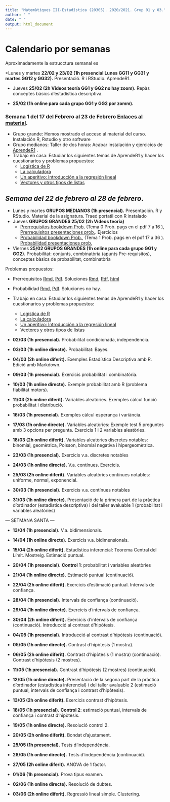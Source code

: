 ```yaml
---
title: "Matemàtiques III-Estadística (20305). 2020/2021. Grup 01 y 03."
author: " "
date: " "
output: html_document
---
```


# Calendario por semanas

Aproximadamente  la estrucctura semanal es


*Lunes y martes  **22/02 y 23/02 (1h presencial Lunes GG11 y GG31 y martes GG12 y GG32).** Presentació. R i RStudio. AprendeR1.

* Jueves **25/02 (2h  Vídeos teoría GG1 y GG2 no hay zoom).** Repàs conceptes bàsics d'estadística descriptiva.

* **25/02 (1h online  para cada grupo GG1 y GG2 por zomm).**

### **Semana 1 del 17 del Febrero al 23 de Febrero** [Enlaces al material](https://ricuib.github.io/Enlaces/).

* Grupo grande: Hemos mostrado el acceso al material del curso. Instalación R, Rstudio y  otro software
*  Grupo medianos:  Taller de dos horas: Acabar instalación y ejercicios de [AprendeR1](https://aprender-uib.github.io/AprendeR1/) . 
* Trabajo en casa: Estudiar los siguientes temas de AprendeR1 y hacer los cuestionarios y problemas propuestos:
  + [Logística de R](https://aprender-uib.github.io/AprendeR1/chap-0.html)
  + [La calculadora](https://aprender-uib.github.io/AprendeR1/chap-calc.html)
  + [Un aperitivo: Introducción a la regresión lineal](https://aprender-uib.github.io/AprendeR1/chap-lm.html)
  + [Vectores y otros tipos de listas](https://aprender-uib.github.io/AprendeR1/chap-vect.html)



## *Semana del 22 de febrero al 28 de febrero*.

* Lunes y martes **GRUPOS MEDIANOS (1h presencial).** Presentación. R y RStudio. Material de la asignatura. Traed portatil con R instalado
* Jueves **GRUPOS GRANDES 25/02 (2h  Vídeos teoría)**
    + [Prerrequisitos bookdown Prob. ](https://joanby.github.io/probabilidad/pre-requisitos-teor%C3%ADa-de-conjuntos-y-combinatoria.html) (Tema 0 Prob. pags en el pdf 7 a 16 ), [Prerrequisitos presentaciones prob.](https://joanby.github.io/probabilidad/Tema_0_Prerequisitos#1). Ejercicios
    + [Probabilidad bookdown Prob.](https://joanby.github.io/probabilidad/probabilidad.html), (Tema 1 Prob. pags en el pdf 17 a 36 ).  [Probabilidad presentaciones prob.](https://joanby.github.io/probabilidad/Tema_1_Probabilidad#1)
* Viernes **25/02  GRUPOS GRANDES (1h online  para cada grupo GG1 y GG2).** Probabilitat: conjunts, combinatòria (apunts Pre-requisitos), conceptes bàsics de probabilitat, combinatòria


Problemas propuestos:

* Prerrequisitos [Rmd](https://github.com/joanby/probabilidad/blob/master/ejercicios/Tema%200%20-%20Combinatoria.Rmd), [Pdf](https://github.com/joanby/probabilidad/blob/master/ejercicios/Tema-0---Combinatoria.pdf). Soluciones [Rmd](https://github.com/joanby/probabilidad/blob/master/ejercicios/Tema-0%20-%20Combinatoria_SOLUCIONES.Rmd), [Pdf](https://github.com/joanby/probabilidad/blob/master/ejercicios/Tema-0%20-%20Combinatoria_SOLUCIONES.pdf), [html](https://github.com/joanby/probabilidad/blob/master/ejercicios/Tema-0%20-%20Combinatoria_SOLUCIONES.html)
* Probabilidad [Rmd](https://github.com/joanby/probabilidad/blob/master/ejercicios/Tema%201%20-%20Probabilidad.Rmd), [Pdf](https://github.com/joanby/probabilidad/blob/master/ejercicios/Tema-1---Probabilidad.pdf). Soluciones no hay.

* Trabajo en casa: Estudiar los siguientes temas de AprendeR1 y hacer los cuestionarios y problemas propuestos:
  + [Logística de R](https://aprender-uib.github.io/AprendeR1/chap-0.html)
  + [La calculadora](https://aprender-uib.github.io/AprendeR1/chap-calc.html)
  + [Un aperitivo: Introducción a la regresión lineal](https://aprender-uib.github.io/AprendeR1/chap-lm.html)
  + [Vectores y otros tipos de listas](https://aprender-uib.github.io/AprendeR1/chap-vect.html)


* **02/03 (1h presencial).** Probabilitat condicionada, independència. 

[comment]: <> (19-53 apunts Probabilitat)

* **03/03 (1h online directe).** Probabilitat: Bayes. 

[comment]: <> (54-68 apunts Probabilitat)

* **04/03 (2h online diferit).** Exemples Estadística Descriptiva amb R. Edició amb Markdown.

* **09/03 (1h presencial).** Exercicis probabilitat i combinatòria.

* **10/03 (1h online directe).** Exemple probabilitat amb R (problema fiabilitat motors).  

* **11/03 (2h online diferit).** Variables aleatòries. Exemples càlcul funció probabilitat i distribució.

[comment]: <> (1-38, 49-54 apunts Variables aleatòries)

* **16/03 (1h presencial).** Exemples càlcul esperança i variància. 

[comment]: <> (40-45 apunts Variables aleatòries, fòrmules suma progressions geomètriques)
[comment]: <> (exemples X=num. cares llançament 2 monedes, i X=num. llançaments moneda fins cara)

* **17/03 (1h online directe).** Variables aleatòries: Exemple test 5 preguntes amb 3 opcions per pregunta. Exercicis 1 i 2  variables aleatòries. 

[comment]: <> (56-57 apunts Variables aleatòries)
[comment]: <> (Exemple test 5 preguntes amb 3 opcions per pregunta: E(preguntes correctes), E(nota si no llevam punts), E(nota si llevam punts). Comentari funcions de v.a. i esperança i variància de aX+b) 

* **18/03 (2h online diferit).** Variables aleatòries discretes notables: binomial, geomètrica, Poisson, binomial negativa i hipergeomètrica.

[comment]: <> (apunts Variables aleatòries discretes notables)

* **23/03 (1h presencial).** Exercicis v.a. discretes notables

* **24/03 (1h online directe).**  V.a. contínues. Exercicis.

[comment]: <> (apunts Variables aleatòries contínues)

* **25/03 (2h online diferit).**  Variables aleatòries contínues notables: uniforme, normal, exponencial.

[comment]: <> (apunts Variables aleatòries contínues i Variables aleatòries contínues notables)

* **30/03 (1h presencial).** Exercicis v.a. contínues notables

* **31/03 (1h online directe).** Presentació de la primera part de la pràctica d'ordinador (estadística descriptiva) i del taller avaluable 1 (probabilitat i variables aleatòries)

--- SETMANA SANTA ---

* **13/04 (1h presencial).** V.a. bidimensionals.

[comment]: <> (apunts Variables aleatòries bidimensionals)

* **14/04 (1h online directe).** Exercicis v.a. bidimensionals.

[comment]: <> (exercicis Variables aleatòries bidimensionals)

* **15/04 (2h online diferit).** Estadística inferencial: Teorema Central del Límit. Mostreig. Estimació puntual.

* **20/04 (1h presencial).** **Control 1**: probabilitat i variables aleatòries

* **21/04 (1h online directe).** Estimació puntual (continuació).

* **22/04 (2h online diferit).** Exercicis d'estimació puntual. Intervals de confiança.

* **28/04 (1h presencial).** Intervals de confiança (continuació).

* **29/04 (1h online directe).** Exercicis d'intervals de confiança.

* **30/04 (2h online diferit).** Exercicis d'intervals de confiança (continuació). Introducció al contrast d'hipòtesis.

* **04/05 (1h presencial).** Introducció al contrast d'hipòtesis (continuació). 

* **05/05 (1h online directe).**  Contrast d'hipòtesis (1 mostra). 

* **06/05 (2h online diferit).**  Contrast d'hipòtesis (1 mostra) (continuació). Contrast d'hipòtesis (2 mostres). 

* **11/05 (1h presencial).** Contrast d'hipòtesis (2 mostres) (continuació). 

* **12/05 (1h online directe).** Presentació de la segona part de la pràctica d'ordinador (estadística inferencial) i del taller avaluable 2 (estimació puntual, intervals de confiança i contrast d'hipòtesis).

* **13/05 (2h online diferit).** Exercicis contrast d'hipòtesis. 

* **18/05 (1h presencial).** **Control 2**: estimació puntual, intervals de confiança i contrast d'hipòtesis.

* **19/05 (1h online directe).** Resolució control 2.

* **20/05 (2h online diferit).** Bondat d'ajustament. 

* **25/05 (1h presencial).** Tests d'independència.

* **26/05 (1h online directe).** Tests d'independència (continuació).

* **27/05 (2h online diferit).** ANOVA de 1 factor.

* **01/06 (1h presencial).** Prova tipus examen.

* **02/06 (1h online directe).** Resolució de dubtes.

* **03/06 (2h online diferit).** Regressió lineal simple. Clustering.  





